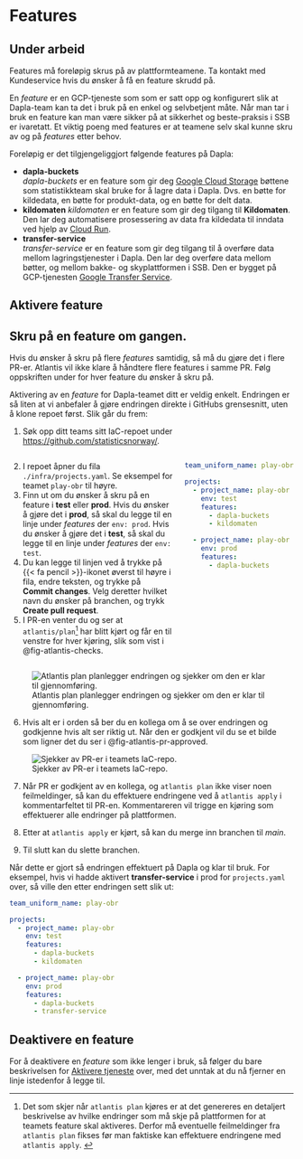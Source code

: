 # Features

::: {.callout-warning}
# Under arbeid
Features må foreløpig skrus på av plattformteamene. Ta kontakt med Kundeservice hvis du ønsker å få en feature skrudd på. 
:::

En *feature* er en GCP-tjeneste som som er satt opp og konfigurert slik at Dapla-team kan ta det i bruk på en enkel og selvbetjent måte. Når man tar i bruk en feature kan man være sikker på at sikkerhet og beste-praksis i SSB er ivaretatt. Et viktig poeng med features er at teamene selv skal kunne skru av og på *features* etter behov. 

Foreløpig er det tilgjengeliggjort følgende features på Dapla:

- **dapla-buckets**  
*dapla-buckets* er en feature som gir deg [Google Cloud Storage](https://cloud.google.com/storage/docs/creating-buckets) bøttene som statistikkteam skal bruke for å lagre data i Dapla. Dvs. en bøtte for kildedata, en bøtte for produkt-data, og en bøtte for delt data. 
- **kildomaten**
*kildomaten* er en feature som gir deg tilgang til **Kildomaten**. Den lar deg automatisere prosessering av data fra kildedata til inndata ved hjelp av [Cloud Run](https://cloud.google.com/run?hl=nb).
- **transfer-service**  
*transfer-service* er en feature som gir deg tilgang til å overføre data mellom lagringstjenester i Dapla. Den lar deg overføre data mellom bøtter, og mellom bakke- og skyplattformen i SSB. Den er bygget på GCP-tjenesten [Google Transfer Service](https://cloud.google.com/storage-transfer-service?hl=nb).

## Aktivere feature

::: {.callout-warning}
# Skru på en feature om gangen.
Hvis du ønsker å skru på flere *features* samtidig, så må du gjøre det i flere PR-er. Atlantis vil ikke klare å håndtere flere features i samme PR. Følg oppskriften under for hver feature du ønsker å skru på.
:::

 Aktivering av en *feature* for Dapla-teamet ditt er veldig enkelt. Endringen er så liten at vi anbefaler å gjøre endringen direkte i GitHubs grensesnitt, uten å klone repoet først. Slik går du frem:

1. Søk opp ditt teams sitt IaC-repoet under <https://github.com/statisticsnorway/>.


:::: {.columns}

::: {.column width="60%"}
2. I repoet åpner du fila `./infra/projects.yaml`. Se eksempel for teamet `play-obr` til høyre. 
3. Finn ut om du ønsker å skru på en feature i **test** eller **prod**. Hvis du ønsker å gjøre det i **prod**, så skal du legge til en linje under *features* der `env: prod`. Hvis du ønsker å gjøre det i **test**, så skal du legge til en linje under *features* der `env: test`.
4. Du kan legge til linjen ved å trykke på {{< fa pencil >}}-ikonet øverst til høyre i fila, endre teksten, og trykke på **Commit changes**. Velg deretter hvilket navn du ønsker på branchen, og trykk **Create pull request**.
5. I PR-en venter du og ser at `atlantis/plan`^[Det som skjer når `atlantis plan` kjøres er at det genereres en detaljert beskrivelse av hvilke endringer som må skje på plattformen for at teamets feature skal aktiveres. Derfor må eventuelle feilmeldinger fra `atlantis plan` fikses før man faktiske kan effektuere endringene med `atlantis apply`.  ] har blitt kjørt og får en  <i class="fa-solid fa-check" style="color: #36c947;"></i> til venstre for hver kjøring, slik som vist i @fig-atlantis-checks. 


:::



::: {.column width="40%"}

```.yaml
team_uniform_name: play-obr

projects:
  - project_name: play-obr
    env: test
    features:
      - dapla-buckets
      - kildomaten

  - project_name: play-obr
    env: prod
    features:
      - dapla-buckets
```

:::

::::


![Atlantis plan planlegger endringen og sjekker om den er klar til gjennomføring.](../images/atlantis-plan.png){ fig-alt="Bilde av testene som Atlantis plan gjør i en PR mot et IaC-repo i SSB." #fig-atlantis-checks }

6. Hvis alt er i orden så ber du en kollega om å se over endringen og godkjenne hvis alt ser riktig ut. Når den er godkjent vil du se et bilde som ligner det du ser i @fig-atlantis-pr-approved. 

![Sjekker av PR-er i teamets IaC-repo.](../images/atlantis-pr-approved.png){ fig-alt="Bilde av testene som Atlantis gjør i en PR mot et IaC-repo i SSB." #fig-atlantis-pr-approved }

7. Når PR er godkjent av en kollega, og `atlantis plan` ikke viser noen feilmeldinger, så kan du effektuere endringene ved å `atlantis apply` i kommentarfeltet til PR-en. Kommentareren vil trigge en kjøring som effektuerer alle endringer på plattformen.

8. Etter at `atlantis apply` er kjørt, så kan du merge inn branchen til *main*.
9. Til slutt kan du slette branchen. 

Når dette er gjort så endringen effektuert på Dapla og klar til bruk. For eksempel, hvis vi hadde aktivert **transfer-service** i prod for `projects.yaml` over, så ville den etter endringen sett slik ut: 

```.yaml
team_uniform_name: play-obr

projects:
  - project_name: play-obr
    env: test
    features:
      - dapla-buckets
      - kildomaten

  - project_name: play-obr
    env: prod
    features:
      - dapla-buckets
      - transfer-service
```


## Deaktivere en feature

For å deaktivere en *feature* som ikke lenger i bruk, så følger du bare beskrivelsen for [Aktivere tjeneste](./features.html#aktivere-feature) over, med det unntak at du nå fjerner en linje istedenfor å legge til.  